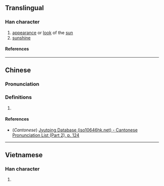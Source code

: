 {{character info/new}}
==Translingual==

===Han character===
{{Han char|rn=72|rad=日|as=16|sn=20|four=|canj=AYPT|ids=⿰日盧}}

# [[appearance]] or [[look]] of the [[sun]]
# [[sunshine]]

====References====
{{Han ref|kx=0501.320|dkj=14252|dj=0872.050|hdz=21541.160|uh=66E5}}

----

==Chinese==
{{zh-forms|s=𣆐}}

===Pronunciation===
{{zh-pron
|m=lú
|c=lou4
|mc=
|oc=
|ma=
|cat=n
}}

===Definitions===
{{zh-hanzi}}

# {{rfdef|lang=zh}}

====References====
* (''Cantonese'') [http://www.iso10646hk.net/jp/document/download.jsp Jyutping Database (iso10646hk.net) - Cantonese Pronunciation List (Part 2), p. 124]

----

==Vietnamese==

===Han character===
{{vi-readings|rs=日16|reading=trưa}}

# {{defn|lang=vi|sort=日16}}